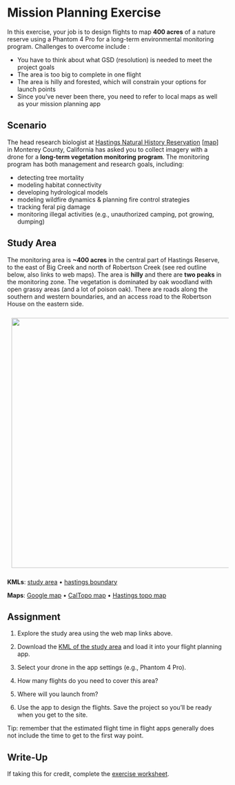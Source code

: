 # Mission Planning Exercise {.unlisted .unnumbered}

In this exercise, your job is to design flights to map **400 acres** of a nature reserve using a Phantom 4 Pro for a long-term environmental monitoring program. Challenges to overcome include :

- You have to think about what GSD (resolution) is needed to meet the project goals  
- The area is too big to complete in one flight  
- The area is hilly and forested, which will constrain your options for launch points  
- Since you've never been there, you need to refer to local maps as well as your mission planning app    

## Scenario

The head research biologist at [Hastings Natural History Reservation](http://hastingsreserve.org/){target="_blank" rel="noopener"} [[map](https://goo.gl/maps/67LP1jCErkw){target="_blank" rel="noopener"}] in Monterey County, California has asked you to collect imagery with a drone for a **long-term vegetation monitoring program**. The monitoring program has both management and research goals, including:

- detecting tree mortality  
- modeling habitat connectivity  
- developing hydrological models  
- modeling wildfire dynamics & planning fire control strategies  
- tracking feral pig damage  
- monitoring illegal activities (e.g., unauthorized camping, pot growing, dumping)

## Study Area

The monitoring area is **~400 acres** in the central part of Hastings Reserve, to the east of Big Creek and north of Robertson Creek (see red outline below, also links to web maps). The area is **hilly** and there are **two peaks** in the monitoring zone. The vegetation is dominated by oak woodland with open grassy areas (and a lot of poison oak). There are roads along the southern and western boundaries, and an access road to the Robertson House on the eastern side. 

<a href="images/mplan_aoi_1840x1340.jpg" target="_blank" rel="noopener"><img src='images/mplan_aoi_800x580.jpg' style="width:800px; height:580px; padding:10px;"/></a>


**KMLs**:	[study area](https://drive.google.com/uc?export=download&id=1HVheVTzkTGANYieBJDUDSkCqL_3tFQoY){target="_blank" rel="noopener"} &bull; [hastings boundary](https://drive.google.com/uc?export=download&id=1oKs7T7H1z5rpN1qXZp1qYzyOGcJsE67v){target="_blank" rel="noopener"}

**Maps**:	[Google map](https://drive.google.com/open?id=1ktE5yOBf6xpCxFZj-08JrSKS2rnr66KH&usp=sharing){target="_blank" rel="noopener"} &bull; [CalTopo map](https://caltopo.com/m/VL64){target="_blank" rel="noopener"} &bull; [Hastings topo map](https://drive.google.com/open?id=1_b1xzOBfhnpu6OgB-j5UViny40-WLODR){target="_blank" rel="noopener"}

## Assignment

1. Explore the study area using the web map links above.

1. Download the [KML of the study area](https://drive.google.com/uc?export=download&id=1HVheVTzkTGANYieBJDUDSkCqL_3tFQoY){target="_blank" rel="noopener"} and load it into your flight planning app.

1. Select your drone in the app settings (e.g., Phantom 4 Pro).

1. How many flights do you need to cover this area?

1. Where will you launch from?

1. Use the app to design the flights. Save the project so you'll be ready when you get to the site.

Tip: remember that the estimated flight time in flight apps generally does not include the time to get to the first way point.

## Write-Up

If taking this for credit, complete the [exercise worksheet](https://docs.google.com/document/d/1RBYgOuvLWeKXAtBq6aYl0fNFaKPUqI__MLKYORGyynI/copy){target="_blank" rel="noopener"}.

